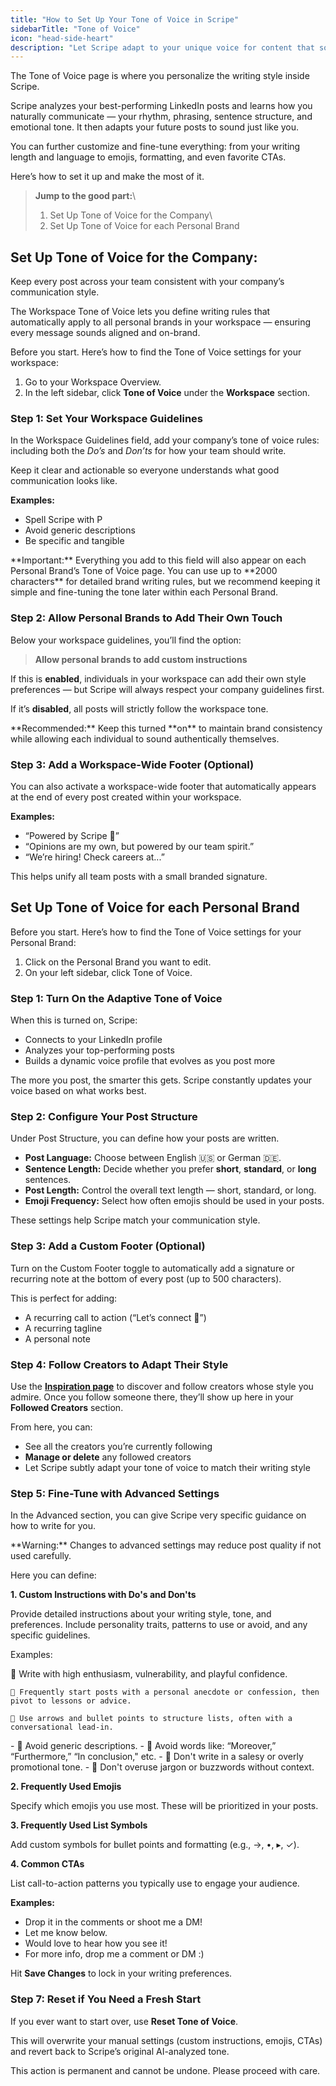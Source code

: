 ```yaml
---
title: "How to Set Up Your Tone of Voice in Scripe"
sidebarTitle: "Tone of Voice"
icon: "head-side-heart"
description: "Let Scripe adapt to your unique voice for content that sounds 100% you."
---
```


The Tone of Voice page is where you personalize the writing style inside Scripe.

Scripe analyzes your best-performing LinkedIn posts and learns how you naturally communicate — your rhythm, phrasing, sentence structure, and emotional tone. It then adapts your future posts to sound just like you.

You can further customize and fine-tune everything: from your writing length and language to emojis, formatting, and even favorite CTAs.

Here’s how to set it up and make the most of it.

> **Jump to the good part:**\
> 1. Set Up Tone of Voice for the Company\
> 2. Set Up Tone of Voice for each Personal Brand

## Set Up Tone of Voice for the Company: 

Keep every post across your team consistent with your company’s communication style.

The Workspace Tone of Voice lets you define writing rules that automatically apply to all personal brands in your workspace — ensuring every message sounds aligned and on-brand.

Before you start. Here’s how to find the Tone of Voice settings for your workspace:

1. Go to your Workspace Overview.
2. In the left sidebar, click **Tone of Voice** under the **Workspace** section.

### Step 1: Set Your Workspace Guidelines

In the Workspace Guidelines field, add your company’s tone of voice rules: including both the _Do’s_ and _Don’ts_ for how your team should write.

Keep it clear and actionable so everyone understands what good communication looks like.

**Examples:**

- Spell Scripe with P
- Avoid generic descriptions
- Be specific and tangible

<Info>
  **Important:** Everything you add to this field will also appear on each Personal Brand’s Tone of Voice page.
</Info>

<Note>
  You can use up to **2000 characters** for detailed brand writing rules, but we recommend keeping it simple and fine-tuning the tone later within each Personal Brand.
</Note>

### Step 2: Allow Personal Brands to Add Their Own Touch

Below your workspace guidelines, you’ll find the option:

> **Allow personal brands to add custom instructions**

If this is **enabled**, individuals in your workspace can add their own style preferences — but Scripe will always respect your company guidelines first.

If it’s **disabled**, all posts will strictly follow the workspace tone.

<Tip>
  **Recommended:** Keep this turned **on** to maintain brand consistency while allowing each individual to sound authentically themselves.
</Tip>

### Step 3: Add a Workspace-Wide Footer (Optional)

You can also activate a workspace-wide footer that automatically appears at the end of every post created within your workspace.

**Examples:**

- “Powered by Scripe 💜”
- “Opinions are my own, but powered by our team spirit.”
- “We’re hiring! Check careers at...”

This helps unify all team posts with a small branded signature.

## Set Up Tone of Voice for each Personal Brand

Before you start. Here’s how to find the Tone of Voice settings for your Personal Brand:

1. Click on the Personal Brand you want to edit. 
2. On your left sidebar, click Tone of Voice.

### Step 1: Turn On the Adaptive Tone of Voice

When this is turned on, Scripe:

- Connects to your LinkedIn profile
- Analyzes your top-performing posts
- Builds a dynamic voice profile that evolves as you post more

<Tip>
  The more you post, the smarter this gets. Scripe constantly updates your voice based on what works best.
</Tip>

### Step 2: Configure Your Post Structure

Under Post Structure, you can define how your posts are written.

- **Post Language:** Choose between English 🇺🇸 or German 🇩🇪.
- **Sentence Length:** Decide whether you prefer **short**, **standard**, or **long** sentences.
- **Post Length:** Control the overall text length — short, standard, or long.
- **Emoji Frequency:** Select how often emojis should be used in your posts.

These settings help Scripe match your communication style.

### Step 3: Add a Custom Footer (Optional)

Turn on the Custom Footer toggle to automatically add a signature or recurring note at the bottom of every post (up to 500 characters).

This is perfect for adding:

- A recurring call to action (“Let’s connect 👋”)
- A recurring tagline
- A personal note

### Step 4: Follow Creators to Adapt Their Style

Use the [**Inspiration page**](/sidebar/inspiration) to discover and follow creators whose style you admire. Once you follow someone there, they’ll show up here in your **Followed Creators** section.

From here, you can:

- See all the creators you’re currently following
- **Manage or delete** any followed creators
- Let Scripe subtly adapt your tone of voice to match their writing style

### Step 5: Fine-Tune with Advanced Settings

In the Advanced section, you can give Scripe very specific guidance on how to write for you.

<Danger>
  **Warning:** Changes to advanced settings may reduce post quality if not used carefully.
</Danger>

Here you can define:

**1. Custom Instructions with Do's and Don'ts**

Provide detailed instructions about your writing style, tone, and preferences. Include personality traits, patterns to use or avoid, and any specific guidelines.

Examples:

<CardGroup cols={2}>
  <Card title="Do's" icon="check">
    🔸 Write with high enthusiasm, vulnerability, and playful confidence.

    🔸 Frequently start posts with a personal anecdote or confession, then pivot to lessons or advice.

    🔸 Use arrows and bullet points to structure lists, often with a conversational lead-in.
  </Card>
  <Card title="Don'ts" icon="do-not-enter">
    - 🔸 Avoid generic descriptions.
    - 🔸 Avoid words like: “Moreover,” “Furthermore,” “In conclusion," etc.
    - 🔸 Don't write in a salesy or overly promotional tone.
    - 🔸 Don't overuse jargon or buzzwords without context.
  </Card>
</CardGroup>

**2. Frequently Used Emojis**

Specify which emojis you use most. These will be prioritized in your posts.

**3. Frequently Used List Symbols**

Add custom symbols for bullet points and formatting (e.g., →, •, ▸, ✓).

**4. Common CTAs**

List call-to-action patterns you typically use to engage your audience.

**Examples:**

- Drop it in the comments or shoot me a DM!
- Let me know below.
- Would love to hear how you see it!
- For more info, drop me a comment or DM :)

Hit **Save Changes** to lock in your writing preferences.

### Step 7: Reset if You Need a Fresh Start

If you ever want to start over, use **Reset Tone of Voice**. 

This will overwrite your manual settings (custom instructions, emojis, CTAs) and revert back to Scripe’s original AI-analyzed tone.

<Danger>
  This action is permanent and cannot be undone. Please proceed with care.
</Danger>